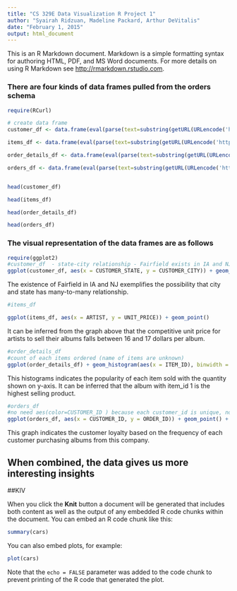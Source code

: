 ```yaml
---
title: "CS 329E Data Visualization R Project 1"
author: "Syairah Ridzuan, Madeline Packard, Arthur DeVitalis"
date: "February 1, 2015"
output: html_document
---
```


This is an R Markdown document. Markdown is a simple formatting syntax for authoring HTML, PDF, and MS Word documents. For more details on using R Markdown see <http://rmarkdown.rstudio.com>.


### There are four kinds of data frames pulled from the orders schema

```r

require(RCurl)

# create data frame
customer_df <- data.frame(eval(parse(text=substring(getURL(URLencode('http://129.152.144.84:5001/rest/native/?query="SELECT * FROM customers"'), httpheader=c(DB='jdbc:oracle:thin:@129.152.144.84:1521/PDB1.usuniversi01134.oraclecloud.internal', USER='DV_ORDERS', PASS='orcl', MODE='native_mode', MODEL='model', returnFor = 'R', returnDimensions = 'False'), verbose = TRUE), 1, 2^31-1))))

items_df <- data.frame(eval(parse(text=substring(getURL(URLencode('http://129.152.144.84:5001/rest/native/?query="SELECT * FROM items"'), httpheader=c(DB='jdbc:oracle:thin:@129.152.144.84:1521/PDB1.usuniversi01134.oraclecloud.internal', USER='DV_ORDERS', PASS='orcl', MODE='native_mode', MODEL='model', returnFor = 'R', returnDimensions = 'False'), verbose = TRUE), 1, 2^31-1))))

order_details_df <- data.frame(eval(parse(text=substring(getURL(URLencode('http://129.152.144.84:5001/rest/native/?query="SELECT * FROM order_details"'), httpheader=c(DB='jdbc:oracle:thin:@129.152.144.84:1521/PDB1.usuniversi01134.oraclecloud.internal', USER='DV_ORDERS', PASS='orcl', MODE='native_mode', MODEL='model', returnFor = 'R', returnDimensions = 'False'), verbose = TRUE), 1, 2^31-1))))

orders_df <- data.frame(eval(parse(text=substring(getURL(URLencode('http://129.152.144.84:5001/rest/native/?query="SELECT * FROM orders"'), httpheader=c(DB='jdbc:oracle:thin:@129.152.144.84:1521/PDB1.usuniversi01134.oraclecloud.internal', USER='DV_ORDERS', PASS='orcl', MODE='native_mode', MODEL='model', returnFor = 'R', returnDimensions = 'False'), verbose = TRUE), 1, 2^31-1))))


head(customer_df)

head(items_df)

head(order_details_df)

head(orders_df)


```

### The visual representation of the data frames are as follows
```r

require(ggplot2)
#customer_df  - state-city relationship - Fairfield exists in IA and NJ
ggplot(customer_df, aes(x = CUSTOMER_STATE, y = CUSTOMER_CITY)) + geom_point() 
```
The existence of Fairfield in IA and NJ exemplifies the possibility that city and state has many-to-many relationship.


```r
#items_df

ggplot(items_df, aes(x = ARTIST, y = UNIT_PRICE)) + geom_point()
```
It can be inferred from the graph above that the competitive unit price for artists to sell their albums falls between 16 and 17 dollars per album.


```r
#order_details_df 
#count of each items ordered (name of items are unknown)
ggplot(order_details_df) + geom_histogram(aes(x = ITEM_ID), binwidth = 1, colour = "purple", fill = "white" )
```
This histograms indicates the popularity of each item sold with the quantity shown on y-axis. It can be inferred that the album with item_id 1 is the highest selling product.

```r
#orders_df 
#no need aes(color=CUSTOMER_ID ) because each customer_id is unique, non-continuous
ggplot(orders_df, aes(x = CUSTOMER_ID, y = ORDER_ID)) + geom_point() + facet_wrap(~CUSTOMER_ID)
```
This graph indicates the customer loyalty based on the frequency of each customer purchasing albums from this company.

## When combined, the data gives us more interesting insights
##KIV





When you click the **Knit** button a document will be generated that includes both content as well as the output of any embedded R code chunks within the document. You can embed an R code chunk like this:

```r
summary(cars)
```

You can also embed plots, for example:

```r
plot(cars)
```

Note that the `echo = FALSE` parameter was added to the code chunk to prevent printing of the R code that generated the plot.
